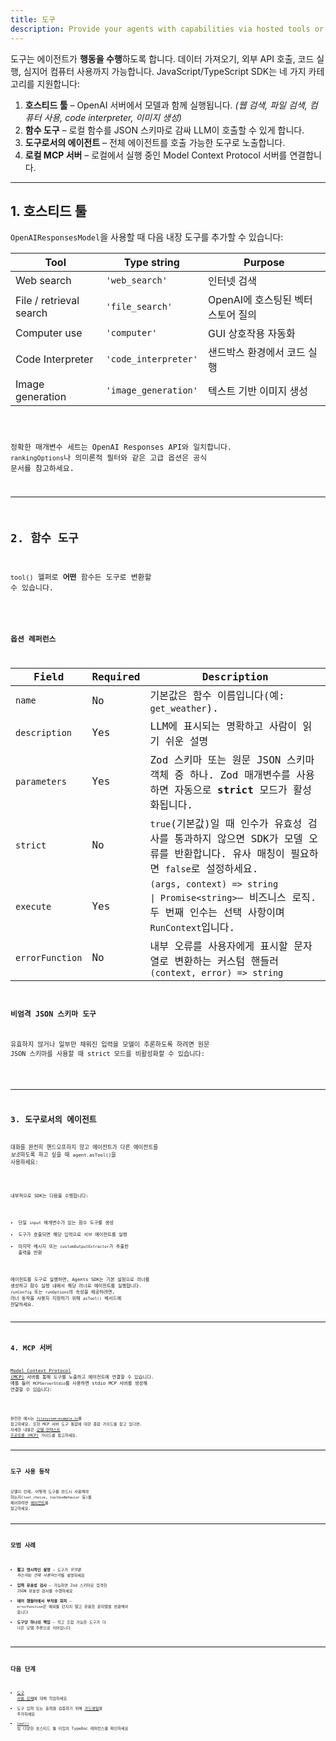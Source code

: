 ```yaml
---
title: 도구
description: Provide your agents with capabilities via hosted tools or custom function tools
---
```



도구는 에이전트가 **행동을 수행**하도록 합니다. 데이터 가져오기, 외부 API 호출, 코드 실행, 심지어 컴퓨터 사용까지 가능합니다. JavaScript/TypeScript SDK는 네 가지 카테고리를 지원합니다:

1. **호스티드 툴** – OpenAI 서버에서 모델과 함께 실행됩니다. _(웹 검색, 파일 검색, 컴퓨터 사용, code interpreter, 이미지 생성)_
2. **함수 도구** – 로컬 함수를 JSON 스키마로 감싸 LLM이 호출할 수 있게 합니다.
3. **도구로서의 에이전트** – 전체 에이전트를 호출 가능한 도구로 노출합니다.
4. **로컬 MCP 서버** – 로컬에서 실행 중인 Model Context Protocol 서버를 연결합니다.

---

## 1. 호스티드 툴

`OpenAIResponsesModel`을 사용할 때 다음 내장 도구를 추가할 수 있습니다:

| Tool                    | Type string          | Purpose                            |
| ----------------------- | -------------------- | ---------------------------------- |
| Web search              | `'web_search'`       | 인터넷 검색                        |
| File / retrieval search | `'file_search'`      | OpenAI에 호스팅된 벡터 스토어 질의 |
| Computer use            | `'computer'`         | GUI 상호작용 자동화                |
| Code Interpreter        | `'code_interpreter'` | 샌드박스 환경에서 코드 실행        |
| Image generation        | `'image_generation'` | 텍스트 기반 이미지 생성            |

<Code lang="typescript" code={toolsHostedToolsExample} title="호스티드 툴" />

정확한 매개변수 세트는 OpenAI Responses API와 일치합니다. `rankingOptions`나 의미론적 필터와 같은 고급 옵션은 공식 문서를 참고하세요.

---

## 2. 함수 도구

`tool()` 헬퍼로 **어떤** 함수든 도구로 변환할 수 있습니다.

<Code
  lang="typescript"
  code={toolsFunctionExample}
  title="Zod 매개변수를 사용하는 함수 도구"
/>

### 옵션 레퍼런스

| Field           | Required | Description                                                                                                                                                                                                   |
| --------------- | -------- | ------------------------------------------------------------------------------------------------------------------------------------------------------------------------------------------------------------- |
| `name`          | No       | 기본값은 함수 이름입니다(예: `get_weather`).                                                                                                                                                                  |
| `description`   | Yes      | LLM에 표시되는 명확하고 사람이 읽기 쉬운 설명                                                                                                                                                                 |
| `parameters`    | Yes      | Zod 스키마 또는 원문 JSON 스키마 객체 중 하나. Zod 매개변수를 사용하면 자동으로 **strict** 모드가 활성화됩니다.                                                                                               |
| `strict`        | No       | `true`(기본값)일 때 인수가 유효성 검사를 통과하지 않으면 SDK가 모델 오류를 반환합니다. 유사 매칭이 필요하면 `false`로 설정하세요.                                                                             |
| `execute`       | Yes      | `(args, context) => string                                                                                               \| Promise<string>`– 비즈니스 로직. 두 번째 인수는 선택 사항이며 `RunContext`입니다. |
| `errorFunction` | No       | 내부 오류를 사용자에게 표시할 문자열로 변환하는 커스텀 핸들러 `(context, error) => string`                                                                                                                    |

### 비엄격 JSON 스키마 도구

유효하지 않거나 일부만 채워진 입력을 모델이 추론하도록 하려면 원문 JSON 스키마를 사용할 때 strict 모드를 비활성화할 수 있습니다:

<Code
  lang="typescript"
  code={nonStrictSchemaTools}
  title="비엄격 JSON 스키마 도구"
/>

---

## 3. 도구로서의 에이전트

대화를 완전히 핸드오프하지 않고 에이전트가 다른 에이전트를 *보조*하도록 하고 싶을 때 `agent.asTool()`을 사용하세요:

<Code
  lang="typescript"
  code={agentsAsToolsExample}
  title="도구로서의 에이전트"
/>

내부적으로 SDK는 다음을 수행합니다:

- 단일 `input` 매개변수가 있는 함수 도구를 생성
- 도구가 호출되면 해당 입력으로 서브 에이전트를 실행
- 마지막 메시지 또는 `customOutputExtractor`가 추출한 출력을 반환

에이전트를 도구로 실행하면, Agents SDK는 기본 설정으로 러너를 생성하고 함수 실행 내에서 해당 러너로 에이전트를 실행합니다. `runConfig` 또는 `runOptions`의 속성을 제공하려면, 러너 동작을 사용자 지정하기 위해 `asTool()` 메서드에 전달하세요.

---

## 4. MCP 서버

[Model Context Protocol (MCP)](https://modelcontextprotocol.io/) 서버를 통해 도구를 노출하고 에이전트에 연결할 수 있습니다.
예를 들어 `MCPServerStdio`를 사용하면 stdio MCP 서버를 생성해 연결할 수 있습니다:

<Code lang="typescript" code={mcpLocalServer} title="로컬 MCP 서버" />

완전한 예시는 [`filesystem-example.ts`](https://github.com/openai/openai-agents-js/tree/main/examples/mcp/filesystem-example.ts)를 참고하세요. 또한 MCP 서버 도구 통합에 대한 종합 가이드를 찾고 있다면, 자세한 내용은 [모델 컨텍스트 프로토콜 (MCP)](/openai-agents-js/ko/guides/mcp) 가이드를 참고하세요.

---

## 도구 사용 동작

모델이 언제, 어떻게 도구를 반드시 사용해야 하는지(`tool_choice`, `toolUseBehavior` 등)를 제어하려면 [에이전트](/openai-agents-js/ko/guides/agents#forcing-tool-use)를 참고하세요.

---

## 모범 사례

- **짧고 명시적인 설명** – 도구가 *무엇을 하는지*와 *언제 사용하는지*를 설명하세요
- **입력 유효성 검사** – 가능하면 Zod 스키마로 엄격한 JSON 유효성 검사를 수행하세요
- **에러 핸들러에서 부작용 회피** – `errorFunction`은 예외를 던지지 말고 유용한 문자열을 반환해야 합니다
- **도구당 하나의 책임** – 작고 조합 가능한 도구가 더 나은 모델 추론으로 이어집니다

---

## 다음 단계

- [도구 사용 강제](/openai-agents-js/ko/guides/agents#forcing-tool-use)에 대해 학습하세요
- 도구 입력 또는 출력을 검증하기 위해 [가드레일](/openai-agents-js/ko/guides/guardrails)을 추가하세요
- [`tool()`](/openai-agents-js/openai/agents/functions/tool) 및 다양한 호스티드 툴 타입의 TypeDoc 레퍼런스를 확인하세요

